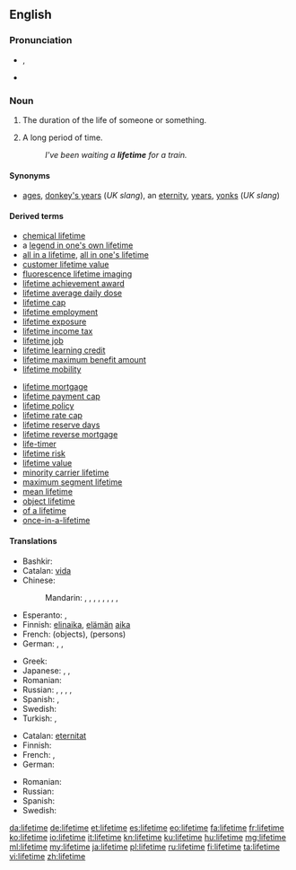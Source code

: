 {{wikipedia|dab=lifetime}}
==English==

===Pronunciation===
* {{IPA|/ˈlaɪftaɪm/}}, {{X-SAMPA|/"laIftaIm/}}
* {{audio|en-us-lifetime.ogg|Audio (US)}}

===Noun===
{{en-noun|head=[[life]][[time]]}}

# The duration of the life of someone or something.
# {{context|informal|hyperbole|lang=en}} A long period of time.
#: ''I've been waiting a '''lifetime''' for a train.''

====Synonyms====
* {{sense|informal|hyperbolic: a long period of time}} [[ages]], [[donkey's years]] (''UK slang''), an [[eternity]], [[years]], [[yonks]] (''UK slang'')

====Derived terms====
{{rel-top|terms derived from ''lifetime''}}
* [[chemical lifetime]]
* a [[legend in one's own lifetime]]
* [[all in a lifetime]], [[all in one's lifetime]]
* [[customer lifetime value]]
* [[fluorescence lifetime imaging]]
* [[lifetime achievement award]]
* [[lifetime average daily dose]]
* [[lifetime cap]]
* [[lifetime employment]]
* [[lifetime exposure]]
* [[lifetime income tax]]
* [[lifetime job]]
* [[lifetime learning credit]]
* [[lifetime maximum benefit amount]]
* [[lifetime mobility]]
{{rel-mid}}
* [[lifetime mortgage]]
* [[lifetime payment cap]]
* [[lifetime policy]]
* [[lifetime rate cap]]
* [[lifetime reserve days]]
* [[lifetime reverse mortgage]]
* [[life-timer]]
* [[lifetime risk]]
* [[lifetime value]]
* [[minority carrier lifetime]]
* [[maximum segment lifetime]]
* [[mean lifetime]]
* [[object lifetime]]
* [[of a lifetime]]<!--chance, trip, etc-->
* [[once-in-a-lifetime]]
{{rel-bottom}}

====Translations====
{{trans-top|duration of the life of someone or something}}
* Bashkir: {{tø|ba|ғүмер|tr=ğümer|sc=Cyrl}}
* Catalan: [[vida#Catalan|vida]] {{f}}
* Chinese:
*: Mandarin: {{t|cmn|一生|tr=yīshēng|sc=Hani}}, {{t|cmn|一輩子|sc=Hani}}, {{t|cmn|一辈子|tr=yībèizi|sc=Hani}}, {{t|cmn|壽命|sc=Hani}}, {{t|cmn|寿命|tr=shòumìng|sc=Hani}}, {{t|cmn|畢生|sc=Hani}}, {{t|cmn|毕生|tr=bìshēng|sc=Hani}}, {{t|cmn|輩子|sc=Hani}}, {{t|cmn|辈子|tr=bèizi|sc=Hani}}
* Esperanto: {{t-|eo|vivodaŭro}}, {{t-|eo|vivdaŭro}}
* Finnish: [[elinaika]], [[elämä|elämän]] [[aika]]
* French: {{t+|fr|durée de vie|f}} (objects), {{t+|fr|vie|f}} (persons)
* German: {{t+|de|Leben|n}}, {{t+|de|Lebensdauer|f}}, {{t+|de|Lebenszeit|f}}
{{trans-mid}}
* Greek: {{t+|el|βίος|m|tr=víos}}
* Japanese: {{t-|ja|生涯|tr=しょうがい, shōgai|sc=Jpan}}, {{t+|ja|一生|tr=いっしょう, isshō|sc=Jpan}}, {{t-|ja|一生涯|tr=いっしょうがい, isshōgai|sc=Jpan}}
* Romanian: {{t-|ro|durată de viață}}
* Russian: {{t-|ru|продолжительность жизни|f|tr=prodolžítelʹnostʹ žízni|sc=Cyrl}}, {{t-|ru|целая жизнь|f|tr=célaja žiznʹ|sc=Cyrl}}, {{t-|ru|вся жизнь|f|tr=vsja žiznʹ|sc=Cyrl}}, {{t-|ru|время жизни|n|tr=vrémja žízni|sc=Cyrl}} {{qualifier|of an object, function, etc.}}, {{t-|ru|срок службы|m|tr=srok slúžby|sc=Cyrl}} {{qualifier|equipment}}
* Spanish: {{t+|es|vida|f}}, {{t-|es|toda la vida|f}}
* Swedish: {{t+|sv|livstid|c}}
* Turkish: {{t+|tr|ömür}},  {{t+|tr|yaşam}}
{{trans-bottom}}

{{trans-top|informal, hyperbolic: a long period of time}}
* Catalan: [[eternitat]] {{f}}
* Finnish: {{t-|fi|ikuisuus}}
* French: {{t+|fr|éternité|f}}, {{t+|fr|cent sept ans|m-p}}
* German: {{t+|de|Ewigkeit|f}}
{{trans-mid}}
* Romanian: {{t-|ro|eternitate}}
* Russian: {{t-|ru|целая вечность|f|tr=célaja véčnostʹ|sc=Cyrl}}
* Spanish: {{t+|es|eternidad|f}}
* Swedish: {{t+|sv|evighet|c}}
{{trans-bottom}}

[[da:lifetime]]
[[de:lifetime]]
[[et:lifetime]]
[[es:lifetime]]
[[eo:lifetime]]
[[fa:lifetime]]
[[fr:lifetime]]
[[ko:lifetime]]
[[io:lifetime]]
[[it:lifetime]]
[[kn:lifetime]]
[[ku:lifetime]]
[[hu:lifetime]]
[[mg:lifetime]]
[[ml:lifetime]]
[[my:lifetime]]
[[ja:lifetime]]
[[pl:lifetime]]
[[ru:lifetime]]
[[fi:lifetime]]
[[ta:lifetime]]
[[vi:lifetime]]
[[zh:lifetime]]